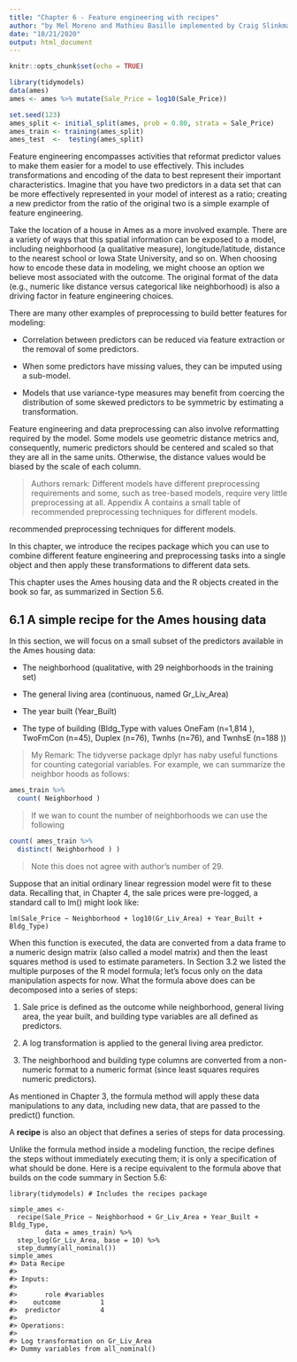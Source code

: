 ```yaml
---
title: "Chapter 6 - Feature engineering with recipes"
author: "by Mel Moreno and Mathieu Basille implemented by Craig Slinkman"
date: "10/21/2020"
output: html_document
---
```


```r
knitr::opts_chunk$set(echo = TRUE)
```

```r
library(tidymodels)
data(ames)
ames <- ames %>% mutate(Sale_Price = log10(Sale_Price))

set.seed(123)
ames_split <- initial_split(ames, prob = 0.80, strata = Sale_Price)
ames_train <- training(ames_split)
ames_test  <-  testing(ames_split)
```


Feature engineering encompasses activities that reformat predictor values to make them easier for a model to use effectively. This includes transformations and encoding of the data to best represent their important characteristics. Imagine that you have two predictors in a data set that can be more effectively represented in your model of interest as a ratio; creating a new predictor from the ratio of the original two is a simple example of feature engineering.

Take the location of a house in Ames as a more involved example. There are a variety of ways that this spatial information can be exposed to a model, including neighborhood (a qualitative measure), longitude/latitude, distance to the nearest school or Iowa State University, and so on. When choosing how to encode these data in modeling, we might choose an option we believe most associated with the outcome. The original format of the data (e.g., numeric like distance versus categorical like neighborhood) is also a driving factor in feature engineering choices.

There are many other examples of preprocessing to build better features for modeling:

* Correlation between predictors can be reduced via feature extraction or the removal of some predictors.

* When some predictors have missing values, they can be imputed using a sub-model.

* Models that use variance-type measures may benefit from coercing the distribution of some skewed predictors to be symmetric by estimating a transformation.  

Feature engineering and data preprocessing can also involve reformatting required by the model. Some models use geometric distance metrics and, consequently, numeric predictors should be centered and scaled so that they are all in the same units. Otherwise, the distance values would be biased by the scale of each column.

>Authors remark: Different models have different preprocessing requirements and some, such as tree-based models, require very little preprocessing at all. Appendix A contains a small table of recommended preprocessing techniques for different models.  

recommended preprocessing techniques for different models.

In this chapter, we introduce the recipes package which you can use to combine different feature engineering and preprocessing tasks into a single object and then apply these transformations to different data sets.

This chapter uses the Ames housing data and the R objects created in the book so far, as summarized in Section 5.6.  


## 6.1 A simple recipe for the Ames housing data  

In this section, we will focus on a small subset of the predictors available in the Ames housing data:

* The neighborhood (qualitative, with 29 neighborhoods in the training set)

* The general living area (continuous, named Gr_Liv_Area)

* The year built (Year_Built)

* The type of building (Bldg_Type with values OneFam (n=1,814 ), TwoFmCon (n=45), Duplex (n=76), Twnhs (n=76), and TwnhsE (n=188 ))

>My Remark: The tidyverse package dplyr has naby useful functions for counting categorial variables.  For example, we can summarize the neighbor hoods as follows: 

```r
ames_train %>% 
  count( Neighborhood )
```
>If we wan  to count the number of neighborhoods we can use the following
 
```r
count( ames_train %>% 
  distinct( Neighborhood ) )
```
 
>Note this does not agree with author's number of 29.


Suppose that an initial ordinary linear regression model were fit to these data. Recalling that, in Chapter 4, the sale prices were pre-logged, a standard call to lm() might look like:  

```
lm(Sale_Price ~ Neighborhood + log10(Gr_Liv_Area) + Year_Built + Bldg_Type)
```  
When this function is executed, the data are converted from a data frame to a numeric design matrix (also called a model matrix) and then the least squares method is used to estimate parameters. In Section 3.2 we listed the multiple purposes of the R model formula; let’s focus only on the data manipulation aspects for now. What the formula above does can be decomposed into a series of steps:

1. Sale price is defined as the outcome while neighborhood, general living area, the year built, and building type variables are all defined as predictors.

2. A log transformation is applied to the general living area predictor.

3. The neighborhood and building type columns are converted from a non-numeric format to a numeric format (since least squares requires numeric predictors).

As mentioned in Chapter 3, the formula method will apply these data manipulations to any data, including new data, that are passed to the predict() function.  

A **recipe** is also an object that defines a series of steps for data processing.  

Unlike the formula method inside a modeling function, the recipe defines the steps without immediately executing them; it is only a specification of what should be done. Here is a recipe equivalent to the formula above that builds on the code summary in Section 5.6:

```
library(tidymodels) # Includes the recipes package

simple_ames <- 
  recipe(Sale_Price ~ Neighborhood + Gr_Liv_Area + Year_Built + Bldg_Type,
         data = ames_train) %>%
  step_log(Gr_Liv_Area, base = 10) %>% 
  step_dummy(all_nominal())
simple_ames
#> Data Recipe
#> 
#> Inputs:
#> 
#>       role #variables
#>    outcome          1
#>  predictor          4
#> 
#> Operations:
#> 
#> Log transformation on Gr_Liv_Area
#> Dummy variables from all_nominal()
```

